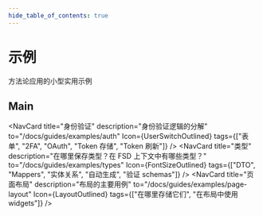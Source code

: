 ```yaml
---
hide_table_of_contents: true
---
```


# 示例

<p class="summary">
方法论应用的小型实用示例
</p>

## Main


<NavCard
    title="身份验证"
    description="身份验证逻辑的分解"
    to="/docs/guides/examples/auth"
    Icon={UserSwitchOutlined}
    tags={["表单", "2FA", "OAuth", "Token 存储", "Token 刷新"]}
/>
<NavCard
    title="类型"
    description="在哪里保存类型？在 FSD 上下文中有哪些类型？"
    to="/docs/guides/examples/types"
    Icon={FontSizeOutlined}
    tags={["DTO", "Mappers", "实体关系", "自动生成", "验证 schemas"]}
/>
<NavCard
    title="页面布局"
    description="布局的主要用例"
    to="/docs/guides/examples/page-layout"
    Icon={LayoutOutlined}
    tags={["在哪里存储它们", "在布局中使用 widgets"]}
/>
